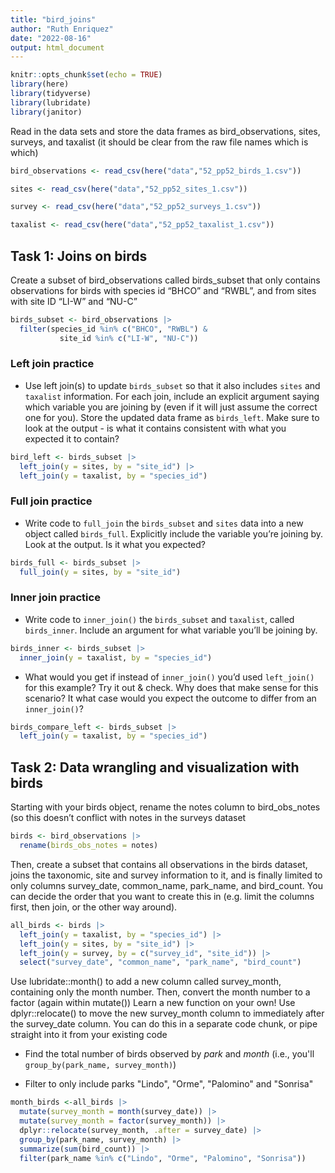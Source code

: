 ```yaml
---
title: "bird_joins"
author: "Ruth Enriquez"
date: "2022-08-16"
output: html_document
---
```


```r
knitr::opts_chunk$set(echo = TRUE)
library(here)
library(tidyverse)
library(lubridate)
library(janitor)
```

Read in the data sets and store the data frames as bird_observations, sites, surveys, and taxalist (it should be clear from the raw file names which is which)

```r
bird_observations <- read_csv(here("data","52_pp52_birds_1.csv"))

sites <- read_csv(here("data","52_pp52_sites_1.csv"))

survey <- read_csv(here("data","52_pp52_surveys_1.csv"))

taxalist <- read_csv(here("data","52_pp52_taxalist_1.csv"))
```

## **Task 1: Joins on birds**

Create a subset of bird_observations called birds_subset that only contains observations for birds with species id "BHCO" and "RWBL", and from sites with site ID "LI-W" and "NU-C"

```r
birds_subset <- bird_observations |> 
  filter(species_id %in% c("BHCO", "RWBL") &
           site_id %in% c("LI-W", "NU-C"))
```

### **Left join practice**

-   Use left join(s) to update `birds_subset` so that it also includes `sites` and `taxalist` information. For each join, include an explicit argument saying which variable you are joining by (even if it will just assume the correct one for you). Store the updated data frame as `birds_left`. Make sure to look at the output - is what it contains consistent with what you expected it to contain?

```r
bird_left <- birds_subset |> 
  left_join(y = sites, by = "site_id") |>
  left_join(y = taxalist, by = "species_id")
```

### **Full join practice**

-   Write code to `full_join` the `birds_subset` and `sites` data into a new object called `birds_full`. Explicitly include the variable you're joining by. Look at the output. Is it what you expected?

```r
birds_full <- birds_subset |> 
  full_join(y = sites, by = "site_id")
```

### **Inner join practice**

-   Write code to `inner_join()` the `birds_subset` and `taxalist`, called `birds_inner`. Include an argument for what variable you'll be joining by.

```r
birds_inner <- birds_subset |> 
  inner_join(y = taxalist, by = "species_id")
```

-   What would you get if instead of `inner_join()` you'd used `left_join()` for this example? Try it out & check. Why does that make sense for this scenario? It what case would you expect the outcome to differ from an `inner_join()`?

```r
birds_compare_left <- birds_subset |> 
  left_join(y = taxalist, by = "species_id")
```

## **Task 2: Data wrangling and visualization with birds**

Starting with your birds object, rename the notes column to bird_obs_notes (so this doesn't conflict with notes in the surveys dataset

```r
birds <- bird_observations |> 
  rename(birds_obs_notes = notes)
```

Then, create a subset that contains all observations in the birds dataset, joins the taxonomic, site and survey information to it, and is finally limited to only columns survey_date, common_name, park_name, and bird_count. You can decide the order that you want to create this in (e.g. limit the columns first, then join, or the other way around).

```r
all_birds <- birds |> 
  left_join(y = taxalist, by = "species_id") |> 
  left_join(y = sites, by = "site_id") |> 
  left_join(y = survey, by = c("survey_id", "site_id")) |> 
  select("survey_date", "common_name", "park_name", "bird_count")
```

Use lubridate::month() to add a new column called survey_month, containing only the month number. Then, convert the month number to a factor (again within mutate()) Learn a new function on your own! Use dplyr::relocate() to move the new survey_month column to immediately after the survey_date column. You can do this in a separate code chunk, or pipe straight into it from your existing code

-   Find the total number of birds observed by *park* and *month* (i.e., you\'ll `group_by(park_name, survey_month)`)

-   Filter to only include parks \"Lindo\", \"Orme\", \"Palomino\" and \"Sonrisa\"

```r
month_birds <-all_birds |> 
  mutate(survey_month = month(survey_date)) |> 
  mutate(survey_month = factor(survey_month)) |> 
  dplyr::relocate(survey_month, .after = survey_date) |> 
  group_by(park_name, survey_month) |> 
  summarize(sum(bird_count)) |> 
  filter(park_name %in% c("Lindo", "Orme", "Palomino", "Sonrisa"))
```
